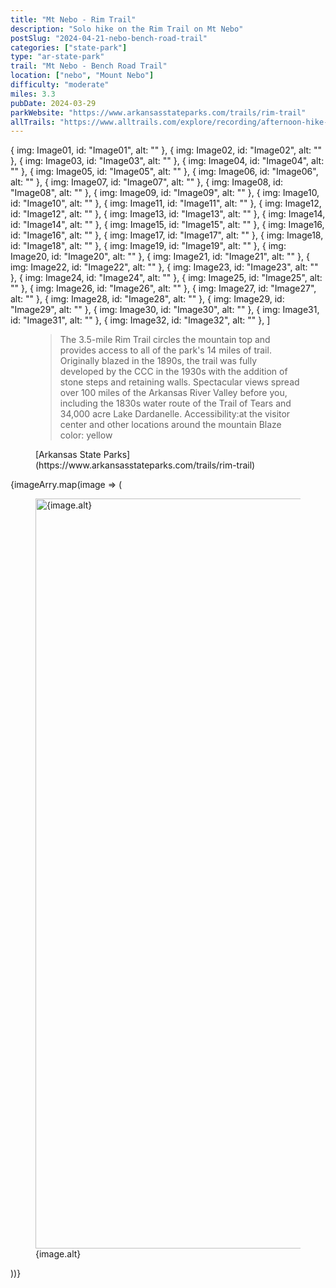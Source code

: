 ```yaml
---
title: "Mt Nebo - Rim Trail"
description: "Solo hike on the Rim Trail on Mt Nebo"
postSlug: "2024-04-21-nebo-bench-road-trail"
categories: ["state-park"]
type: "ar-state-park"
trail: "Mt Nebo - Bench Road Trail"
location: ["nebo", "Mount Nebo"]
difficulty: "moderate"
miles: 3.3
pubDate: 2024-03-29
parkWebsite: "https://www.arkansasstateparks.com/trails/rim-trail"
allTrails: "https://www.alltrails.com/explore/recording/afternoon-hike-at-mount-nebo-rim-trail-d1a6964?u=i&sh=duiwf7"
---
```



  { img: Image01, id: "Image01", alt: "" },
  { img: Image02, id: "Image02", alt: "" },
  { img: Image03, id: "Image03", alt: "" },
  { img: Image04, id: "Image04", alt: "" },
  { img: Image05, id: "Image05", alt: "" },
  { img: Image06, id: "Image06", alt: "" },
  { img: Image07, id: "Image07", alt: "" },
  { img: Image08, id: "Image08", alt: "" },
  { img: Image09, id: "Image09", alt: "" },
  { img: Image10, id: "Image10", alt: "" },
  { img: Image11, id: "Image11", alt: "" },
  { img: Image12, id: "Image12", alt: "" },
  { img: Image13, id: "Image13", alt: "" },
  { img: Image14, id: "Image14", alt: "" },
  { img: Image15, id: "Image15", alt: "" },
  { img: Image16, id: "Image16", alt: "" },
  { img: Image17, id: "Image17", alt: "" },
  { img: Image18, id: "Image18", alt: "" },
  { img: Image19, id: "Image19", alt: "" },
  { img: Image20, id: "Image20", alt: "" },
  { img: Image21, id: "Image21", alt: "" },
  { img: Image22, id: "Image22", alt: "" },
  { img: Image23, id: "Image23", alt: "" },
  { img: Image24, id: "Image24", alt: "" },
  { img: Image25, id: "Image25", alt: "" },
  { img: Image26, id: "Image26", alt: "" },
  { img: Image27, id: "Image27", alt: "" },
  { img: Image28, id: "Image28", alt: "" },
  { img: Image29, id: "Image29", alt: "" },
  { img: Image30, id: "Image30", alt: "" },
  { img: Image31, id: "Image31", alt: "" },
  { img: Image32, id: "Image32", alt: "" },
]

<figure>
  <blockquote>
    The 3.5-mile Rim Trail circles the mountain top and provides
    access to all of the park's 14 miles of trail. Originally blazed
    in the 1890s, the trail was fully developed by the CCC in the
    1930s with the addition of stone steps and retaining walls.
    Spectacular views spread over 100 miles of the Arkansas River
    Valley before you, including the 1830s water route of the Trail of
    Tears and 34,000 acre Lake Dardanelle. Accessibility:at the
    visitor center and other locations around the mountain Blaze
    color: yellow
  </blockquote>
  <figcaption>
    [Arkansas State
    Parks](https://www.arkansasstateparks.com/trails/rim-trail)
  </figcaption>
</figure>

<SimpleGallery>
  {imageArry.map(image => (
    <figure>
      <a href={image.img.src} target="_blank">
        <Image
          src={image.img}
          alt={image.alt}
          width="1200"
          slot="gallery-full"
        />
      </a>
      <figcaption>{image.alt}</figcaption>
    </figure>
  ))}
</SimpleGallery>
